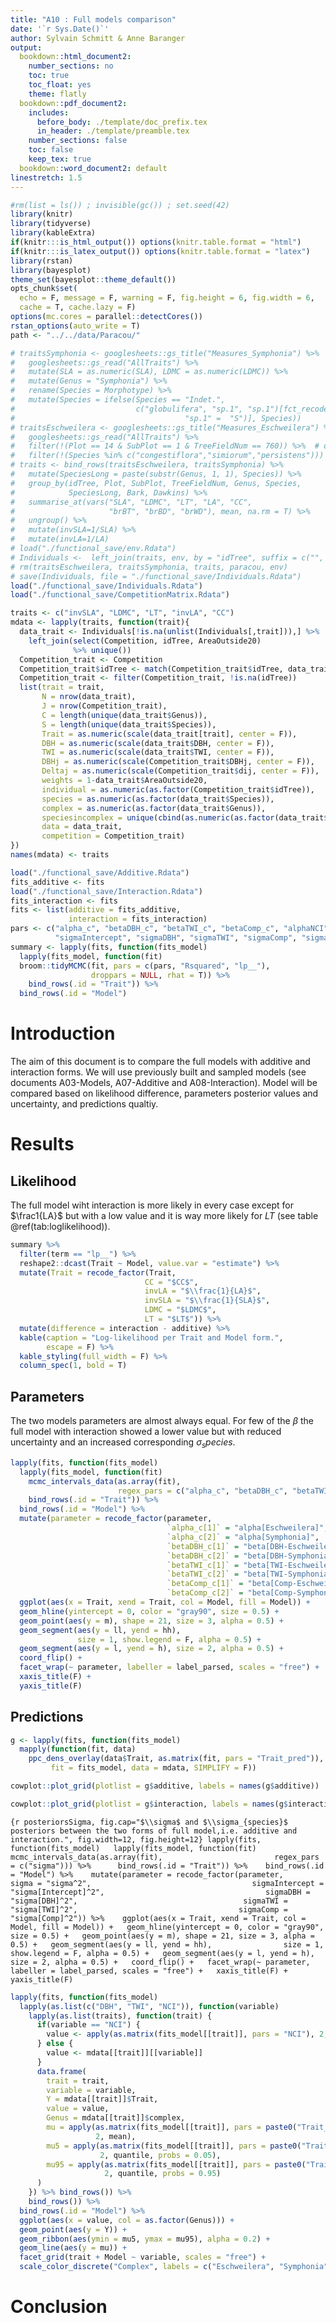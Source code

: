 ```yaml
---
title: "A10 : Full models comparison"
date: '`r Sys.Date()`'
author: Sylvain Schmitt & Anne Baranger
output:
  bookdown::html_document2:
    number_sections: no
    toc: true
    toc_float: yes
    theme: flatly
  bookdown::pdf_document2:
    includes:
      before_body: ./template/doc_prefix.tex
      in_header: ./template/preamble.tex
    number_sections: false
    toc: false
    keep_tex: true
  bookdown::word_document2: default
linestretch: 1.5
---
```


```r
#rm(list = ls()) ; invisible(gc()) ; set.seed(42)
library(knitr)
library(tidyverse)
library(kableExtra)
if(knitr:::is_html_output()) options(knitr.table.format = "html") 
if(knitr:::is_latex_output()) options(knitr.table.format = "latex") 
library(rstan)
library(bayesplot)
theme_set(bayesplot::theme_default())
opts_chunk$set(
  echo = F, message = F, warning = F, fig.height = 6, fig.width = 6,
  cache = T, cache.lazy = F)
options(mc.cores = parallel::detectCores())
rstan_options(auto_write = T)
path <- "../../data/Paracou/"
```

```r
# traitsSymphonia <- googlesheets::gs_title("Measures_Symphonia") %>%
#   googlesheets::gs_read("AllTraits") %>%
#   mutate(SLA = as.numeric(SLA), LDMC = as.numeric(LDMC)) %>%
#   mutate(Genus = "Symphonia") %>%
#   rename(Species = Morphotype) %>%
#   mutate(Species = ifelse(Species == "Indet.",
#                           c("globulifera", "sp.1", "sp.1")[fct_recode(Bark, "globulifera" = "G",
#                                      "sp.1" =  "S")], Species))
# traitsEschweilera <- googlesheets::gs_title("Measures_Eschweilera") %>%
#   googlesheets::gs_read("AllTraits") %>%
#   filter(!(Plot == 14 & SubPlot == 1 & TreeFieldNum == 760)) %>%  # outlier
#   filter(!(Species %in% c("congestiflora","simiorum","persistens")))
# traits <- bind_rows(traitsEschweilera, traitsSymphonia) %>%
#   mutate(SpeciesLong = paste(substr(Genus, 1, 1), Species)) %>%
#   group_by(idTree, Plot, SubPlot, TreeFieldNum, Genus, Species,
#            SpeciesLong, Bark, Dawkins) %>%
#   summarise_at(vars("SLA", "LDMC", "LT", "LA", "CC",
#                     "brBT", "brBD", "brWD"), mean, na.rm = T) %>%
#   ungroup() %>%
#   mutate(invSLA=1/SLA) %>%
#   mutate(invLA=1/LA)
# load("./functional_save/env.Rdata")
# Individuals <-  left_join(traits, env, by = "idTree", suffix = c("", ".y"))
# rm(traitsEschweilera, traitsSymphonia, traits, paracou, env)
# save(Individuals, file = "./functional_save/Individuals.Rdata")
load("./functional_save/Individuals.Rdata")
load("./functional_save/CompetitionMatrix.Rdata")
```


```r
traits <- c("invSLA", "LDMC", "LT", "invLA", "CC")
mdata <- lapply(traits, function(trait){
  data_trait <- Individuals[!is.na(unlist(Individuals[,trait])),] %>% 
    left_join(select(Competition, idTree, AreaOutside20) 
              %>% unique())
  Competition_trait <- Competition
  Competition_trait$idTree <- match(Competition_trait$idTree, data_trait$idTree)
  Competition_trait <- filter(Competition_trait, !is.na(idTree))
  list(trait = trait,
       N = nrow(data_trait),
       J = nrow(Competition_trait),
       C = length(unique(data_trait$Genus)),
       S = length(unique(data_trait$Species)),
       Trait = as.numeric(scale(data_trait[trait], center = F)),
       DBH = as.numeric(scale(data_trait$DBH, center = F)),
       TWI = as.numeric(scale(data_trait$TWI, center = F)),
       DBHj = as.numeric(scale(Competition_trait$DBHj, center = F)),
       Deltaj = as.numeric(scale(Competition_trait$dij, center = F)),
       weights = 1-data_trait$AreaOutside20,
       individual = as.numeric(as.factor(Competition_trait$idTree)),
       species = as.numeric(as.factor(data_trait$Species)),
       complex = as.numeric(as.factor(data_trait$Genus)),
       speciesincomplex = unique(cbind(as.numeric(as.factor(data_trait$Species)), as.numeric(as.factor(data_trait$Genus))))[order(unique(cbind(as.numeric(as.factor(data_trait$Species)), as.numeric(as.factor(data_trait$Genus))))[,1]),2],
       data = data_trait,
       competition = Competition_trait)
})
names(mdata) <- traits
```

```r
load("./functional_save/Additive.Rdata")
fits_additive <- fits
load("./functional_save/Interaction.Rdata")
fits_interaction <- fits
fits <- list(additive = fits_additive,
             interaction = fits_interaction)
pars <- c("alpha_c", "betaDBH_c", "betaTWI_c", "betaComp_c", "alphaNCI",
          "sigmaIntercept", "sigmaDBH", "sigmaTWI", "sigmaComp", "sigma")
summary <- lapply(fits, function(fits_model)
  lapply(fits_model, function(fit)
  broom::tidyMCMC(fit, pars = c(pars, "Rsquared", "lp__"), 
                  droppars = NULL, rhat = T)) %>% 
    bind_rows(.id = "Trait")) %>% 
  bind_rows(.id = "Model")
```

# Introduction

The aim of this document is to compare the full models with additive and interaction forms. We will use previously built and sampled models (see documents A03-Models, A07-Additive and A08-Interaction). Model will be compared based on likelihood difference, parameters posterior values and uncertainty, and predictions qualtiy.

# Results

## Likelihood

The full model wiht interaction is more likely in every case except for $\frac1{LA}$ but with a low value and it is way more likely for $LT$ (see table \@ref(tab:loglikelihood)).

```r
summary %>% 
  filter(term == "lp__") %>% 
  reshape2::dcast(Trait ~ Model, value.var = "estimate") %>% 
  mutate(Trait = recode_factor(Trait, 
                              CC = "$CC$",
                              invLA = "$\\frac{1}{LA}$",
                              invSLA = "$\\frac{1}{SLA}$",
                              LDMC = "$LDMC$",
                              LT = "$LT$")) %>%
  mutate(difference = interaction - additive) %>% 
  kable(caption = "Log-likelihood per Trait and Model form.",
        escape = F) %>% 
  kable_styling(full_width = F) %>% 
  column_spec(1, bold = T)
```

## Parameters

The two models parameters are almost always equal. For few of the $\beta$ the full model with interaction showed a lower value but with reduced uncertainty and an increased corresponding $\sigma_species$. 

```r
lapply(fits, function(fits_model)
  lapply(fits_model, function(fit)
    mcmc_intervals_data(as.array(fit),
                        regex_pars = c("alpha_c", "betaDBH_c", "betaTWI_c"))) %>% 
    bind_rows(.id = "Trait")) %>% 
  bind_rows(.id = "Model") %>% 
  mutate(parameter = recode_factor(parameter, 
                                   `alpha_c[1]` = "alpha[Eschweilera]",
                                   `alpha_c[2]` = "alpha[Symphonia]",
                                   `betaDBH_c[1]` = "beta[DBH-Eschweilera]", 
                                   `betaDBH_c[2]` = "beta[DBH-Symphonia]", 
                                   `betaTWI_c[1]` = "beta[TWI-Eschweilera]", 
                                   `betaTWI_c[2]` = "beta[TWI-Symphonia]", 
                                   `betaComp_c[1]` = "beta[Comp-Eschweilera]", 
                                   `betaComp_c[2]` = "beta[Comp-Symphonia]")) %>% 
  ggplot(aes(x = Trait, xend = Trait, col = Model, fill = Model)) +
  geom_hline(yintercept = 0, color = "gray90", size = 0.5) +
  geom_point(aes(y = m), shape = 21, size = 3, alpha = 0.5) +
  geom_segment(aes(y = ll, yend = hh),
               size = 1, show.legend = F, alpha = 0.5) +
  geom_segment(aes(y = l, yend = h), size = 2, alpha = 0.5) +
  coord_flip() +
  facet_wrap(~ parameter, labeller = label_parsed, scales = "free") +
  xaxis_title(F) +
  yaxis_title(F)
```

## Predictions

```r
g <- lapply(fits, function(fits_model)
  mapply(function(fit, data) 
    ppc_dens_overlay(data$Trait, as.matrix(fit, pars = "Trait_pred")), 
         fit = fits_model, data = mdata, SIMPLIFY = F))
```

```r
cowplot::plot_grid(plotlist = g$additive, labels = names(g$additive))
```

```r
cowplot::plot_grid(plotlist = g$interaction, labels = names(g$interaction))
```

```{r posteriorsSigma, fig.cap="$\\sigma$ and $\\sigma_{species}$ posteriors between the two forms of full model,i.e. additive and interaction.", fig.width=12, fig.height=12}
lapply(fits, function(fits_model)
  lapply(fits_model, function(fit)
    mcmc_intervals_data(as.array(fit),
                        regex_pars = c("sigma"))) %>% 
    bind_rows(.id = "Trait")) %>% 
  bind_rows(.id = "Model") %>% 
  mutate(parameter = recode_factor(parameter, 
                                   sigma = "sigma^2",
                                   sigmaIntercept = "sigma[Intercept]^2",
                                   sigmaDBH = "sigma[DBH]^2", 
                                   sigmaTWI = "sigma[TWI]^2",
                                   sigmaComp = "sigma[Comp]^2")) %>% 
  ggplot(aes(x = Trait, xend = Trait, col = Model, fill = Model)) +
  geom_hline(yintercept = 0, color = "gray90", size = 0.5) +
  geom_point(aes(y = m), shape = 21, size = 3, alpha = 0.5) +
  geom_segment(aes(y = ll, yend = hh),
               size = 1, show.legend = F, alpha = 0.5) +
  geom_segment(aes(y = l, yend = h), size = 2, alpha = 0.5) +
  coord_flip() +
  facet_wrap(~ parameter, labeller = label_parsed, scales = "free") +
  xaxis_title(F) +
  yaxis_title(F)
```

```r
lapply(fits, function(fits_model)
  lapply(as.list(c("DBH", "TWI", "NCI")), function(variable)
    lapply(as.list(traits), function(trait) {
      if(variable == "NCI") {
        value <- apply(as.matrix(fits_model[[trait]], pars = "NCI"), 2, mean)
      } else {
        value <- mdata[[trait]][[variable]]
      }
      data.frame(
        trait = trait, 
        variable = variable,
        Y = mdata[[trait]]$Trait,
        value = value,
        Genus = mdata[[trait]]$complex,
        mu = apply(as.matrix(fits_model[[trait]], pars = paste0("Trait_pred", variable)), 
                   2, mean),
        mu5 = apply(as.matrix(fits_model[[trait]], pars = paste0("Trait_pred", variable)), 
                    2, quantile, probs = 0.05),
        mu95 = apply(as.matrix(fits_model[[trait]], pars = paste0("Trait_pred", variable)), 
                     2, quantile, probs = 0.95)
      )
    }) %>% bind_rows()) %>% 
    bind_rows()) %>% 
  bind_rows(.id = "Model") %>% 
  ggplot(aes(x = value, col = as.factor(Genus))) +
  geom_point(aes(y = Y)) +
  geom_ribbon(aes(ymin = mu5, ymax = mu95), alpha = 0.2) +
  geom_line(aes(y = mu)) +
  facet_grid(trait + Model ~ variable, scales = "free") +
  scale_color_discrete("Complex", labels = c("Eschweilera", "Symphonia"))
```

# Conclusion
